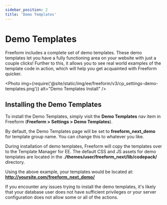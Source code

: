 ```yaml
---
sidebar_position: 2
title: 'Demo Templates'
---
```



# Demo Templates

Freeform includes a complete set of demo templates. These demo templates let you have a fully functioning area on your website with just a couple clicks! Further to this, it allows you to see real world examples of the template code in action, which will help you get acquainted with Freeform quicker.

<Photo
  img={require('@site/static/img/ee/freeform/v3/cp_settings-demo-templates.png')}
  alt="Demo Templates Install"
/>

## Installing the Demo Templates

To install the Demo Templates, simply visit the **Demo Templates** nav item in Freeform (**Freeform > Settings > Demo Templates**).

By default, the Demo Templates page will be set to **freeform_next_demo** for template group name. You can change this to whatever you like.

During installation of demo templates, Freeform will copy the templates over to the Template Manager for EE. The default CSS and JS assets for demo templates are located in the **./themes/user/freeform_next/lib/codepack/** directory.

Using the above example, your templates would be located at:
**http://yoursite.com/freeform_next_demo/**

If you encounter any issues trying to install the demo templates, it's likely that your database user does not have sufficient privileges or your server configuration does not allow some or all of the actions.
